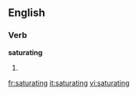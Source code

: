
==English==

===Verb===
'''saturating'''

# {{present participle of|[[saturate]]}}

{{anagrams:en/aaginrsttu}}
[[fr:saturating]]
[[it:saturating]]
[[vi:saturating]]